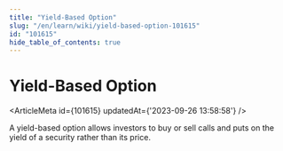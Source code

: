 ```yaml
---
title: "Yield-Based Option"
slug: "/en/learn/wiki/yield-based-option-101615"
id: "101615"
hide_table_of_contents: true
---
```



# Yield-Based Option

<ArticleMeta id={101615} updatedAt={'2023-09-26 13:58:58'} />
<div className='border-solid border-b border-t-0 my-4 border-[var(--ifm-color-gray-300)]' />

A yield-based option allows investors to buy or sell calls and puts on the yield of a security rather than its price.
